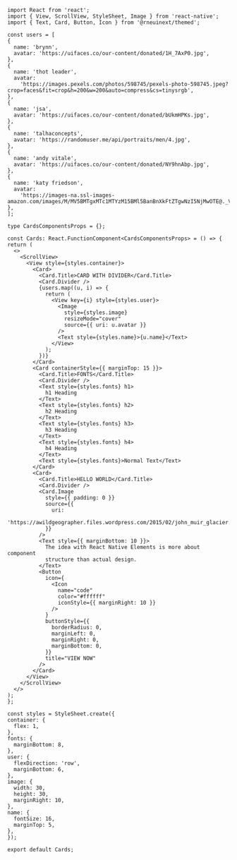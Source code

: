 ```SnackPlayer name=RNE Card
import React from 'react';
import { View, ScrollView, StyleSheet, Image } from 'react-native';
import { Text, Card, Button, Icon } from '@rneuinext/themed';

const users = [
{
  name: 'brynn',
  avatar: 'https://uifaces.co/our-content/donated/1H_7AxP0.jpg',
},
{
  name: 'thot leader',
  avatar:
    'https://images.pexels.com/photos/598745/pexels-photo-598745.jpeg?crop=faces&fit=crop&h=200&w=200&auto=compress&cs=tinysrgb',
},
{
  name: 'jsa',
  avatar: 'https://uifaces.co/our-content/donated/bUkmHPKs.jpg',
},
{
  name: 'talhaconcepts',
  avatar: 'https://randomuser.me/api/portraits/men/4.jpg',
},
{
  name: 'andy vitale',
  avatar: 'https://uifaces.co/our-content/donated/NY9hnAbp.jpg',
},
{
  name: 'katy friedson',
  avatar:
    'https://images-na.ssl-images-amazon.com/images/M/MV5BMTgxMTc1MTYzM15BMl5BanBnXkFtZTgwNzI5NjMwOTE@._V1_UY256_CR16,0,172,256_AL_.jpg',
},
];

type CardsComponentsProps = {};

const Cards: React.FunctionComponent<CardsComponentsProps> = () => {
return (
  <>
    <ScrollView>
      <View style={styles.container}>
        <Card>
          <Card.Title>CARD WITH DIVIDER</Card.Title>
          <Card.Divider />
          {users.map((u, i) => {
            return (
              <View key={i} style={styles.user}>
                <Image
                  style={styles.image}
                  resizeMode="cover"
                  source={{ uri: u.avatar }}
                />
                <Text style={styles.name}>{u.name}</Text>
              </View>
            );
          })}
        </Card>
        <Card containerStyle={{ marginTop: 15 }}>
          <Card.Title>FONTS</Card.Title>
          <Card.Divider />
          <Text style={styles.fonts} h1>
            h1 Heading
          </Text>
          <Text style={styles.fonts} h2>
            h2 Heading
          </Text>
          <Text style={styles.fonts} h3>
            h3 Heading
          </Text>
          <Text style={styles.fonts} h4>
            h4 Heading
          </Text>
          <Text style={styles.fonts}>Normal Text</Text>
        </Card>
        <Card>
          <Card.Title>HELLO WORLD</Card.Title>
          <Card.Divider />
          <Card.Image
            style={{ padding: 0 }}
            source={{
              uri:
                'https://awildgeographer.files.wordpress.com/2015/02/john_muir_glacier.jpg',
            }}
          />
          <Text style={{ marginBottom: 10 }}>
            The idea with React Native Elements is more about component
            structure than actual design.
          </Text>
          <Button
            icon={
              <Icon
                name="code"
                color="#ffffff"
                iconStyle={{ marginRight: 10 }}
              />
            }
            buttonStyle={{
              borderRadius: 0,
              marginLeft: 0,
              marginRight: 0,
              marginBottom: 0,
            }}
            title="VIEW NOW"
          />
        </Card>
      </View>
    </ScrollView>
  </>
);
};

const styles = StyleSheet.create({
container: {
  flex: 1,
},
fonts: {
  marginBottom: 8,
},
user: {
  flexDirection: 'row',
  marginBottom: 6,
},
image: {
  width: 30,
  height: 30,
  marginRight: 10,
},
name: {
  fontSize: 16,
  marginTop: 5,
},
});

export default Cards;
```
